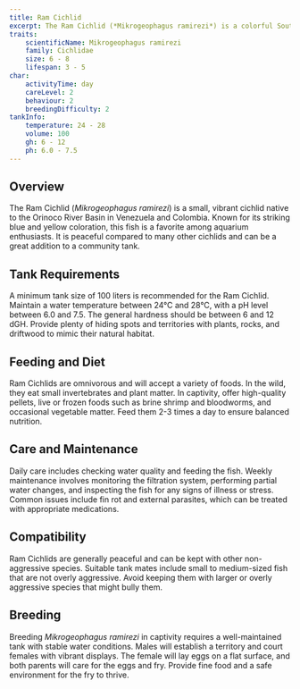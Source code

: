 ```yaml
---
title: Ram Cichlid
excerpt: The Ram Cichlid (*Mikrogeophagus ramirezi*) is a colorful South American cichlid known for its vibrant blue and yellow colors and peaceful nature.
traits:
    scientificName: Mikrogeophagus ramirezi
    family: Cichlidae
    size: 6 - 8
    lifespan: 3 - 5
char:
    activityTime: day
    careLevel: 2
    behaviour: 2
    breedingDifficulty: 2
tankInfo:
    temperature: 24 - 28
    volume: 100
    gh: 6 - 12
    ph: 6.0 - 7.5
---
```


## Overview
The Ram Cichlid (*Mikrogeophagus ramirezi*) is a small, vibrant cichlid native to the Orinoco River Basin in Venezuela and Colombia. Known for its striking blue and yellow coloration, this fish is a favorite among aquarium enthusiasts. It is peaceful compared to many other cichlids and can be a great addition to a community tank.

## Tank Requirements
A minimum tank size of 100 liters is recommended for the Ram Cichlid. Maintain a water temperature between 24°C and 28°C, with a pH level between 6.0 and 7.5. The general hardness should be between 6 and 12 dGH. Provide plenty of hiding spots and territories with plants, rocks, and driftwood to mimic their natural habitat.

## Feeding and Diet
Ram Cichlids are omnivorous and will accept a variety of foods. In the wild, they eat small invertebrates and plant matter. In captivity, offer high-quality pellets, live or frozen foods such as brine shrimp and bloodworms, and occasional vegetable matter. Feed them 2-3 times a day to ensure balanced nutrition.

## Care and Maintenance
Daily care includes checking water quality and feeding the fish. Weekly maintenance involves monitoring the filtration system, performing partial water changes, and inspecting the fish for any signs of illness or stress. Common issues include fin rot and external parasites, which can be treated with appropriate medications.

## Compatibility
Ram Cichlids are generally peaceful and can be kept with other non-aggressive species. Suitable tank mates include small to medium-sized fish that are not overly aggressive. Avoid keeping them with larger or overly aggressive species that might bully them.

## Breeding
Breeding *Mikrogeophagus ramirezi* in captivity requires a well-maintained tank with stable water conditions. Males will establish a territory and court females with vibrant displays. The female will lay eggs on a flat surface, and both parents will care for the eggs and fry. Provide fine food and a safe environment for the fry to thrive.
